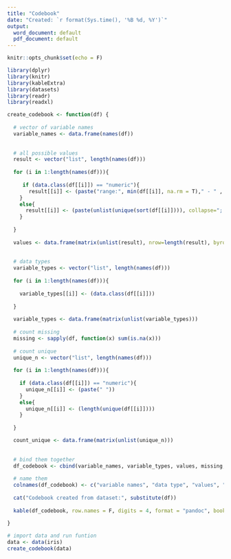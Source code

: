 ```yaml
---
title: "Codebook"
date: "Created: `r format(Sys.time(), '%B %d, %Y')`"
output:
  word_document: default
  pdf_document: default
---
```


```r
knitr::opts_chunk$set(echo = F)

library(dplyr)
library(knitr)
library(kableExtra)
library(datasets)
library(readr)
library(readxl)
```

```r

create_codebook <- function(df) {
  
  # vector of variable names
  variable_names <- data.frame(names(df))
  
  
  # all possible values
  result <- vector("list", length(names(df)))
  
  for (i in 1:length(names(df))){
    
     if (data.class(df[[i]]) == "numeric"){
       result[[i]] <- (paste("range:", min(df[[i]], na.rm = T)," - " , max(df[[i]], na.rm = T)))
    }
    else{
      result[[i]] <- (paste(unlist(unique(sort(df[[i]]))), collapse="; "))
    }
    
  }
  
  values <- data.frame(matrix(unlist(result), nrow=length(result), byrow=T))
  
  
  # data types
  variable_types <- vector("list", length(names(df)))
  
  for (i in 1:length(names(df))){
    
    variable_types[[i]] <- (data.class(df[[i]]))
    
  }
  
  variable_types <- data.frame(matrix(unlist(variable_types)))
  
  # count missing
  missing <- sapply(df, function(x) sum(is.na(x)))
  
  # count unique
  unique_n <- vector("list", length(names(df)))
  
  for (i in 1:length(names(df))){
    
    if (data.class(df[[i]]) == "numeric"){
      unique_n[[i]] <- (paste(" "))
    }
    else{
      unique_n[[i]] <- (length(unique(df[[i]])))
    }
    
  }

  count_unique <- data.frame(matrix(unlist(unique_n)))
  
  
  # bind them together
  df_codebook <- cbind(variable_names, variable_types, values, missing, count_unique)
  
  # name them
  colnames(df_codebook) <- c("variable names", "data type", "values", "n missing", "n unique")
  
  cat("Codebook created from dataset:", substitute(df))
  
  kable(df_codebook, row.names = F, digits = 4, format = "pandoc", booktabs = F) 
  
}
```

```r
# import data and run funtion
data <- data(iris)
create_codebook(data) 
```

